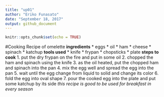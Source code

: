 ```yaml
---
title: "up01"
author: "Eriko Funasato"
date: "September 18, 2017"
output: github_document
---
```


```r
knitr::opts_chunk$set(echo = TRUE)
```

#Cooking Recipe of omelette
**ingredients**
* eggs
* oil
* ham
* cheese
* spinach
* katchup
**tools used**
* knife
* frypan
* chopsticks
* plate
**steps to cook**
1. put the dry frypan on the fire and put in some oil
2. chopped the ham and spinach using the knife
3. as the oil heated, put the chopped ham and spinach into the pan
4. mix the egg well and spread the egg into the pan
5. wait until the egg change from liquid to solid and change its color
6. fold the egg into oval shape
7. pour the cooked egg into the plate and put some katchup by its side
*this recipe is good to be used for breakfast in every season*


